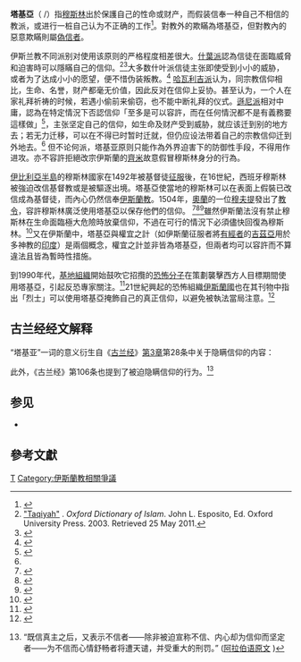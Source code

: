 {{For|一種短而圓的帽子|塔基亚 (帽子)}}
'''塔基亞'''（{{lang|ar|تقیة}} {{transl|ar|DIN|taqiyyah}}/{{transl|ar|ALA|taqīyah}}）指[[穆斯林|穆斯林]]出於保護自己的性命或财产，而假装信奉一种自己不相信的教派，或进行一桩自己认为不正确的工作<ref>{{Cite book |url=https://books.google.com.hk/books?id=jfJbCgAAQBAJ&pg=PT210 |title=東西方的人生智慧觀 |publisher=天道書樓 |ISBN=9622086535 |year=2005 |access-date=2015-09-09 |archive-date=2019-08-10 |archive-url=https://web.archive.org/web/20190810041444/https://books.google.com.hk/books?id=jfJbCgAAQBAJ&pg=PT210 |dead-url=no }}</ref>。對教外的欺瞞為塔基亞，但對教內的惡意欺瞞則屬[[偽信者|偽信者]]。

伊斯兰教不同派别对使用该原则的严格程度相差很大。[[什葉派|什葉派]]認為信徒在面臨威脅和迫害時可以隱瞞自己的信仰。<ref>[http://www.oxfordislamicstudies.com/browse?_hi=0&_startPrefix=taqiya&jumppage.x=13&jumppage.y=8 "Taqiyah"] {{Wayback|url=http://www.oxfordislamicstudies.com/browse?_hi=0&_startPrefix=taqiya&jumppage.x=13&jumppage.y=8 |date=20201029073757 }}. ''Oxford Dictionary of Islam''. John L. Esposito, Ed. Oxford University Press. 2003. Retrieved 25 May 2011.</ref><ref>{{Cite web |url=http://terms.naer.edu.tw/detail/1301721/ |title=十葉派 |access-date=2017-03-16 |archive-date=2019-08-10 |archive-url=https://web.archive.org/web/20190810184146/http://terms.naer.edu.tw/detail/1301721/ |dead-url=no }}</ref>大多数什叶派信徒主张即使受到小小的威胁，或者为了达成小小的愿望，便不惜伪装叛教。<ref name=":0">{{Cite book|title=《阿拉伯-伊斯兰文化史》第一册|last=爱敏|first=艾哈迈德|publisher=商务印书馆|year=1990|isbn=|location=北京|pages=291}}</ref> [[哈瓦利吉派|哈瓦利吉派]]认为，同宗教信仰相比，生命、名誉，财产都毫无价值，因此反对在信仰上妥协。甚至认为，一个人在家礼拜祈祷的时候，若遇小偷前来偷窃，也不能中断礼拜的仪式。[[遜尼派|遜尼派]]相对中庸，認為在特定情況下否認信仰「至多是可以容許，而在任何情況都不是有義務要這樣做」<ref name=STROT>{{cite book|title=Encyclopaedia of Islam|chapter=Takkiyya|volume=10|year=2000|publisher=Brill Publishers |location=Leiden|isbn=978-90-04-11211-7|pages=134–135|author=R. Strothmann|edition=2nd|editor=P. J. Bearman; Th. Bianquis; C. E. Bosworth; E. van Donzel; W. P. Heinrichs}}</ref>，主张坚定自己的信仰，如生命及财产受到威胁，就应该迁到别的地方去；若无力迁移，可以在不得已时暂时迁就，但仍应设法带着自己的宗教信仰迁到外地去。<ref name=":0" /> 但不论何派，塔基亚原则只能作為外界迫害下的防御性手段，不得用作进攻。亦不容許拒絕改宗伊斯蘭的[[齊米|齊米]]故意假冒穆斯林身分的行為。

[[伊比利亞半島|伊比利亞半島]]的穆斯林國家在1492年被基督徒[[收復失地運動|征服]]後，在16世紀，西班牙穆斯林被強迫改信基督教或是被驅逐出境。塔基亞使當地的穆斯林可以在表面上假裝已改信成為基督徒，而內心仍然信奉[[伊斯蘭教|伊斯蘭教]]。1504年，[[瓦赫蘭|奧蘭]]的一位[[穆夫提|穆夫提]]發出了[[伊斯蘭教令|教令]]，容許穆斯林廣泛使用塔基亞以保存他們的信仰。<!--<ref name="StewartNYUEssay"/>--><ref>{{Cite web|title=Primary Documents on Islam and the Reconquista|url=http://www.nyu.edu/gsas/program/neareast/test/andalusia/2_p15_text.html|editor-first=Devin|editor-last=Stewart|work=Teaching Materials|publisher=The Hagop Kevorkian Center for Near Eastern Studies at New York University|accessdate=6 August 2012|archive-date=2004-09-08|archive-url=https://web.archive.org/web/20040908062958/http://www.nyu.edu/gsas/program/neareast/test/andalusia/2_p15_text.html|dead-url=no}}</ref><ref>{{Cite book|title=The Spanish Inquisition: A Historical Revision|url=http://books.google.com/books?id=orjqSmYJhqoC&pg=PA220&lpg=PA220&dq=morisco+taqiyya+fatwa#v=onepage&q=morisco%20taqiyya%20fatwa&f=false|isbn=978-0-300-07522-9|first=Henry|last=Kamen|authorlink=|year=1998|publisher=Yale University Press|location=New Haven|pages=219–220|accessdate=26 May 2011|archive-date=2019-06-11|archive-url=https://web.archive.org/web/20190611132101/https://books.google.com/books?id=orjqSmYJhqoC&pg=PA220&lpg=PA220&dq=morisco+taqiyya+fatwa#v=onepage&q=morisco%20taqiyya%20fatwa&f=false|dead-url=no}}</ref><ref name=Miller2008-114>{{Cite book|title=Guardians of Islam: Religious Authority and Muslim Communities of Late Medieval Spain|url=http://books.google.com/books?id=g-_4E4-_QNYC&pg=PA267&lpg=PA267&dq=al-wahrani+taqiyya#v=onepage&q=al-wahrani%20taqiyya&f=false|isbn=978-0-231-13612-9|first=Kathryn A.|last=Miller|year=2008|publisher=Columbia University Press|location=New York|page=114|accessdate=27 May 2011|quote=Unlike the majority of Maliki scholars before him, he openly embraced the idea of a Mudejar jihad that was bound to the notion of inner steadfastness under persecution...|archive-date=2019-06-02|archive-url=https://web.archive.org/web/20190602202737/https://books.google.com/books?id=g-_4E4-_QNYC&pg=PA267&lpg=PA267&dq=al-wahrani+taqiyya#v=onepage&q=al-wahrani%20taqiyya&f=false|dead-url=no}}</ref>雖然伊斯蘭法沒有禁止穆斯林在生命面臨極大危險時放棄信仰，不過在可行的情況下必須儘快回復為穆斯林。<ref>{{Cite book|title=Maimonides: The Life and World of One of Civilization's Greatest Minds|url=http://books.google.com/books?id=YeSjPrAjF0kC&pg=PA100&lpg=PA100&dq=morisco+taqiyya+fatwa#v=onepage&q&f=false|isbn=978-0-385-51200-8|first=Joel L.|last=Kraemer|year=2010|publisher=Doubleday|location=New York|pages=100–101|quote=A responsum (fatwa) by 'Ubaydallah al-Wahrani, issued in December 1504, permitted [the Moriscos] to exercise prudent dissimulation (''taqiyya'') by pretending to be Christians. ... The Moriscos' behavior was exceptional, however, and a departure from a general Islamic norm – Muslims may not convert to another religion unless their lives are in mortal danger, and then they must end their new status as quickly as possible.|accessdate=26 May 2011|archive-date=2019-06-10|archive-url=https://web.archive.org/web/20190610190504/https://books.google.com/books?id=YeSjPrAjF0kC&pg=PA100&lpg=PA100&dq=morisco+taqiyya+fatwa#v=onepage&q&f=false|dead-url=no}}</ref>又在伊斯蘭中，塔基亞與權宜之計（如伊斯蘭征服者將[[有經者|有經者]]的[[吉茲亞|吉茲亞]]用於多神教的[[印度|印度]]）是兩個概念，權宜之計並非皆為塔基亞，但兩者均可以容許而不算違法且皆為暫時性措施。

到1990年代，[[基地組織|基地組織]]開始鼓吹它招攬的[[恐怖分子|恐怖分子]]在策劃襲擊西方人目標期間使用塔基亞，引起反恐專家關注。<ref>{{Cite news |url=http://www.france24.com/en/20130313-taqiya-france-islam-deception-favoured-terrorists-jihad |script-title=en:Taqiyya, or the terrorist ‘art of deception' |work=France 24 |date=2013-03-14 |accessdate=2015-09-09 |archive-date=2020-12-14 |archive-url=https://web.archive.org/web/20201214193808/https://www.france24.com/en/20130313-taqiya-france-islam-deception-favoured-terrorists-jihad |dead-url=no }}</ref>21世紀興起的恐怖組織[[伊斯蘭國|伊斯蘭國]]也在其刊物中指出「烈士」可以使用塔基亞掩飾自己的真正信仰，以避免被執法當局注意。<ref>{{Cite news |url=http://news.yahoo.com/joints-beer-little-religion-lives-paris-attack-brothers-133559865.html |title=Joints, beer but little religion in lives of Paris attack brothers |publisher=news.yahoo.com |date=2015-11-19 |quote=Under this strategy, set out in manuals published by the Islamic State group in Syria and Iraq, would-be "martyrs" can smoke cannabis or blaspheme to hide their religion from the authorities. |accessdate=2015-11-20 |archive-date=2015-11-19 |archive-url=https://web.archive.org/web/20151119232210/http://news.yahoo.com/joints-beer-little-religion-lives-paris-attack-brothers-133559865.html |dead-url=no }}</ref>

==古兰经经文解释==
“塔基亚”一词的意义衍生自《[[古兰经|古兰经]]》[[仪姆兰的家属章|第3章]]第28条中关于隐瞒信仰的内容：
{{Quote|信道的人，不可舍同教而以外教为盟友；谁犯此禁令，谁不得真主的保佑，除非你们对他们有所畏惧（而假意应酬）。真主使你们防备他自己，真主是最后的归宿。|[[馬堅|馬堅]]译|古兰经3:28}}

此外，《古兰经》{{link-en|蜜蜂章|An-Nahl|第16章}}第106条也提到了被迫隐瞒信仰的行为。<ref>{{Cite quran|16|106 |style=ref}} “既信真主之后，又表示不信者——除非被迫宣称不信、内心却为信仰而坚定者——为不信而心情舒畅者将遭天谴，并受重大的刑罚。” ([http://quran.com/16/106 阿拉伯语原文] {{Wayback|url=http://quran.com/16/106 |date=20201124012540 }})</ref>

==参见==
*{{link-en|秘密穆斯林|Crypto-Islam}}

==參考文獻==
{{Reflist}}

[[Category:伊斯蘭教術語|T]]
[[Category:伊斯蘭教相關爭議|Category:伊斯蘭教相關爭議]]